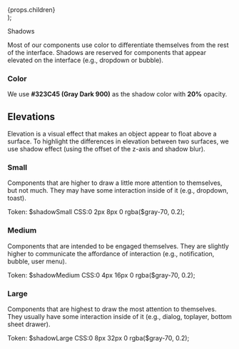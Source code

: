 
  <div
    style={{
      display: 'flex',
      alignItems: 'center',
      justifyContent: 'space-between',
      marginBottom: '50px',
    }}
  >
    {props.children}
  </div>
);

<Meta title="Foundation ✨/Shadows" />

<PageHeader type="foundation">Shadows</PageHeader>

Most of our components use color to differentiate themselves from the rest of the interface. Shadows are reserved for components that appear elevated on the interface (e.g., dropdown or bubble).

### Color

We use <b>#323C45 (Gray Dark 900)</b> as the shadow color with <b>20%</b> opacity.

## Elevations

Elevation is a visual effect that makes an object appear to float above a surface. To highlight the differences in elevation between two surfaces, we use shadow effect (using the offset of the z-axis and shadow blur).

### Small

Components that are higher to draw a little more attention to themselves, but not much. They may have some interaction inside of it (e.g., dropdown, toast).

<Row>
  <Text size="small">
    <Text weight="bold">Token:</Text>
    $shadowSmall
  </Text>
  <Text size="small">
    <Text weight="bold">CSS:</Text>0 2px 8px 0 rgba($gray-70, 0.2);
  </Text>
  <div className="sg-shadow" style={{width: 150, height: 150}} />
</Row>

### Medium

Components that are intended to be engaged themselves. They are slightly higher to communicate the affordance of interaction (e.g., notification, bubble, user menu).

<Row>
  <Text size="small">
    <Text weight="bold">Token:</Text>
    $shadowMedium
  </Text>
  <Text size="small">
    <Text weight="bold">CSS:</Text>0 4px 16px 0 rgba($gray-70, 0.2);
  </Text>
  <div className="sg-shadow-medium" style={{width: 150, height: 150}} />
</Row>

### Large

Components that are highest to draw the most attention to themselves. They usually have some interaction inside of it (e.g., dialog, toplayer, bottom sheet drawer).

<Row>
  <Text size="small">
    <Text weight="bold">Token:</Text>
    $shadowLarge
  </Text>
  <Text size="small">
    <Text weight="bold">CSS:</Text>0 8px 32px 0 rgba($gray-70, 0.2);
  </Text>
  <div className="sg-shadow-large" style={{width: 150, height: 150}} />
</Row>
